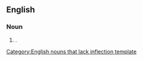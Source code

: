 ==English==

===Noun===
{{infl|en|noun}}[[Category:English nouns that lack inflection template]]

# {{alternative spelling of|[[g note]]}}.